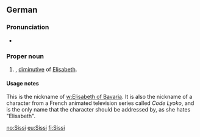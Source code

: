 {{also|sissi}}
==German==

===Pronunciation===
* {{IPA|/ˈzɪsi/|lang=de}}

===Proper noun===
{{head|de|proper noun}}

# {{given name|female|lang=de}}, [[diminutive]] of [[Elisabeth#German|Elisabeth]].

====Usage notes====
This is the nickname of [[w:Elisabeth of Bavaria]]. It is also the nickname of a character from a French animated television series called ''Code Lyoko'', and is the only name that the character should be addressed by, as she hates "Elisabeth".

[[no:Sissi]]
[[eu:Sissi]]
[[fi:Sissi]]
